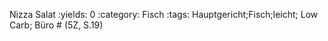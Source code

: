 Nizza Salat
:yields: 0
:category: Fisch
:tags: Hauptgericht;Fisch;leicht; Low Carb; Büro
# (5Z, S.19)
